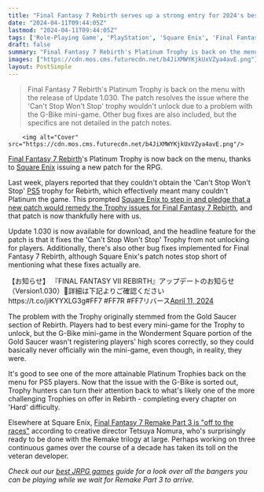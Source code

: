 ```yaml
---
title: "Final Fantasy 7 Rebirth serves up a strong entry for 2024's best patch notes: un-stopping a side quest called 'Can't Stop Won't Stop' which was ironically 'stopping progress'"
date: "2024-04-11T09:44:05Z"
lastmod: "2024-04-11T09:44:05Z"
tags: ['Role-Playing Game', 'PlayStation', 'Square Enix', 'Final Fantasy', 'Final Fantasy VII Rebirth']
draft: false
summary: "Final Fantasy 7 Rebirth's Platinum Trophy is back on the menu with the release of Update 1.030. The patch resolves the issue where the 'Can't Stop Won't Stop' trophy wouldn't unlock due to a problem with the G-Bike mini-game. Other bug fixes are also included, but the specifics are not detailed in the patch notes."
images: ["https://cdn.mos.cms.futurecdn.net/b4JiXMWYKjkUxVZya4avE.png"]
layout: PostSimple
---
```

> Final Fantasy 7 Rebirth's Platinum Trophy is back on the menu with the release of Update 1.030. The patch resolves the issue where the 'Can't Stop Won't Stop' trophy wouldn't unlock due to a problem with the G-Bike mini-game. Other bug fixes are also included, but the specifics are not detailed in the patch notes.


        <img alt="Cover" src="https://cdn.mos.cms.futurecdn.net/b4JiXMWYKjkUxVZya4avE.png"/>
        
[Final Fantasy 7 Rebirth](https://www.gamesradar.com/final-fantasy-7-rebirth-guide/)'s Platinum Trophy is now back on the menu, thanks to [Square Enix](https://www.gamesradar.com/uk/tag/square_enix/) issuing a new patch for the RPG.

Last week, players reported that they couldn't obtain the 'Can't Stop Won't Stop' [PS5](https://www.gamesradar.com/ps5-review/) trophy for Rebirth, which effectively meant many couldn't Platinum the game. This prompted [Square Enix to step in and pledge that a new patch would remedy the Trophy issues for Final Fantasy 7 Rebirth](https://www.gamesradar.com/following-outcry-from-final-fantasy-7-rebirth-achievement-hunters-the-rpgs-next-patch-will-squash-a-bug-stopping-them-from-earning-the-coveted-platinum-trophy/), and that patch is now thankfully here with us.

Update 1.030 is now available for download, and the headline feature for the patch is that it fixes the 'Can't Stop Won't Stop' Trophy from not unlocking for players. Additionally, there's also other bug fixes implemented for Final Fantasy 7 Rebirth, although Square Enix's patch notes stop short of mentioning what these fixes actually are.

【お知らせ】 『FINAL FANTASY VII REBIRTH』アップデートのお知らせ（Version1.030）🔽詳細は下記よりご確認くださいhttps://t.co/jiKYYXLG3g#FF7 #FF7R #FF7リバース[April 11, 2024](https://twitter.com/FFVIIR_CLOUD/status/1778331353995764204)

The problem with the Trophy originally stemmed from the Gold Saucer section of Rebirth. Players had to best every mini-game for the Trophy to unlock, but the G-Bike mini-game in the Wonderment Square portion of the Gold Saucer wasn't registering players' high scores correctly, so they could basically never officially win the mini-game, even though, in reality, they were.

It's good to see one of the more attainable Platinum Trophies back on the menu for PS5 players. Now that the issue with the G-Bike is sorted out, Trophy hunters can turn their attention back to what's likely one of the more challenging Trophies on offer in Rebirth - completing every chapter on 'Hard' difficulty.

Elsewhere at Square Enix, [Final Fantasy 7 Remake Part 3 is "off to the races"](https://www.gamesradar.com/final-fantasy-7-remake-part-3-is-off-to-the-races-already-according-to-its-director-who-also-wants-to-be-done-with-this-absolute-marathon-of-projects/) according to creative director Tetsuya Nomura, who's surprisingly ready to be done with the Remake trilogy at large. Perhaps working on three continuous games over the course of a decade has taken its toll on the veteran developer.

*Check out our *[<em>best JRPG games</em>](https://www.gamesradar.com/best-jrpgs/)* guide for a look over all the bangers you can be playing while we wait for Remake Part 3 to arrive.*
        
